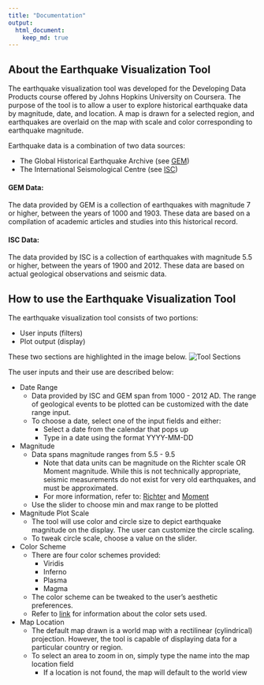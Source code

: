 ```yaml
---
title: "Documentation"
output:
  html_document:
    keep_md: true
---
```


## About the Earthquake Visualization Tool
The earthquake visualization tool was developed for the Developing Data Products course offered by Johns Hopkins University on Coursera.  The purpose of the tool is to allow a user to explore historical earthquake data by magnitude, date, and location.  A map is drawn for a selected region, and earthquakes are overlaid on the map with scale and color corresponding to earthquake magnitude.

Earthquake data is a combination of two data sources:

  * The Global Historical Earthquake Archive (see [GEM](https://www.globalquakemodel.org/what/seismic-hazard/historical-catalogue/))
  * The International Seismological Centre (see [ISC](http://www.isc.ac.uk/iscgem/))

#### GEM Data:
The data provided by GEM is a collection of earthquakes
with magnitude 7 or higher, between the years of 1000
and 1903. These data are based on a compilation of 
academic articles and studies into this historical
record.

#### ISC Data:
The data provided by ISC is a collection of earthquakes
with magnitude 5.5 or higher, between the years of 1900
and 2012.  These data are based on actual geological
observations and seismic data.

## How to use the Earthquake Visualization Tool
The earthquake visualization tool consists of two portions:

  * User inputs (filters)
  * Plot output (display)

These two sections are highlighted in the image below.
![Tool Sections](img/tool_sections.png)

The user inputs and their use are described below:

  * Date Range
    * Data provided by ISC and GEM span from 1000 - 2012 AD. The range of geological events to be plotted can be customized with the date range input.
    * To choose a date, select one of the input fields and either:
      * Select a date from the calendar that pops up
      * Type in a date using the format YYYY-MM-DD
  * Magnitude
    * Data spans magnitude ranges from 5.5 - 9.5
      * Note that data units can be magnitude on the Richter scale OR Moment magnitude.  While this is not technically appropriate, seismic measurements do not exist for very old earthquakes, and must be approximated.
      * For more information, refer to: [Richter](https://en.wikipedia.org/wiki/Richter_magnitude_scale) and [Moment](https://en.wikipedia.org/wiki/Moment_magnitude_scale)
    * Use the slider to choose min and max range to be plotted
  * Magnitude Plot Scale
    * The tool will use color and circle size to depict earthquake magnitude on the display. The user can customize the circle scaling.
    * To tweak circle scale, choose a value on the slider.
  * Color Scheme
    * There are four color schemes provided:
      * Viridis
      * Inferno
      * Plasma
      * Magma
    * The color scheme can be tweaked to the user's aesthetic preferences.
    * Refer to [link](https://cran.r-project.org/web/packages/viridis/vignettes/intro-to-viridis.html) for information about the color sets used.
  * Map Location
    * The default map drawn is a world map with a rectilinear (cylindrical) projection.  However, the tool is capable of displaying data for a particular country or region.
    * To select an area to zoom in on, simply type the name into the map location field
      * If a location is not found, the map will default to the world view